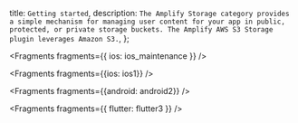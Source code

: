   title: `Getting started`,
  description: `The Amplify Storage category provides a simple mechanism for managing user content for your app in public, protected, or private storage buckets. The Amplify AWS S3 Storage plugin leverages Amazon S3.`,
};


<Fragments fragments={{ ios: ios_maintenance }} />


<Fragments fragments={{ios: ios1}} />


<Fragments fragments={{android: android2}} />


<Fragments fragments={{ flutter: flutter3 }} />
